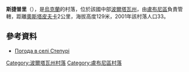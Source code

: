{{coord|50|3|20|N|32|46|12|E|scale:100000_region:UA|display=title}}

'''斯捷普里'''（{{lang-uk|Степурі}}），是[[烏克蘭|烏克蘭]]的村落，位於該國中部[[波爾塔瓦州|波爾塔瓦州]]，由[[盧布尼區|盧布尼區]]負責管轄，距離[[奧斯塔皮夫卡_(盧布尼區)|奧斯塔皮夫卡]]2公里，海拔高度129米，2001年該村落人口33。

==參考資料==
* [http://weather.in.ua/ua/poltavskaja/25249 Погода в селі Степурі] {{Wayback|url=http://weather.in.ua/ua/poltavskaja/25249 |date=20200807125839 }}

{{DEFAULTSORT:Степурі}}
[[Category:波爾塔瓦州村落|Category:波爾塔瓦州村落]]
[[Category:盧布尼區村落|Category:盧布尼區村落]]


{{Poltava-geo-stub}}